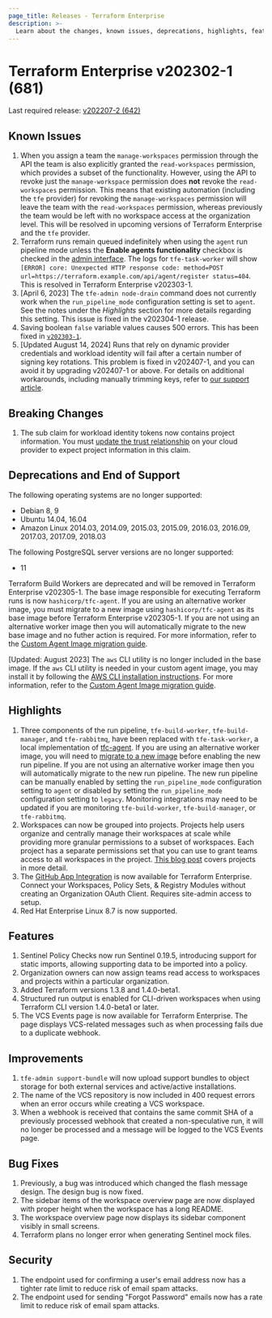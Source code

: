 ```yaml
---
page_title: Releases - Terraform Enterprise
description: >-
  Learn about the changes, known issues, deprecations, highlights, features, improvements, bug fixes, and security fixes for the v202302-1 (681) release.
---
```


# Terraform Enterprise v202302-1 (681)

Last required release: [v202207-2 (642)](/terraform/enterprise/releases/2022/v202207-2)

## Known Issues

1. When you assign a team the `manage-workspaces` permission through the API the team is also explicitly granted the `read-workspaces` permission, which provides a subset of the functionality. However, using the API to revoke just the `manage-workspace` permission does **not** revoke the `read-workspaces` permission. This means that existing automation (including the `tfe` provider) for revoking the `manage-workspaces` permission will leave the team with the `read-workspaces` permission, whereas previously the team would be left with no workspace access at the organization level. This will be resolved in upcoming versions of Terraform Enterprise and the `tfe` provider.
1. Terraform runs remain queued indefinitely when using the `agent` run pipeline mode unless the **Enable agents functionality** checkbox is checked in the [admin interface](/terraform/enterprise/admin/application/admin-access). The logs for `tfe-task-worker` will show `[ERROR] core: Unexpected HTTP response code: method=POST url=https://terraform.example.com/api/agent/register status=404`. This is resolved in Terraform Enterprise v202303-1.
1. [April 6, 2023] The `tfe-admin node-drain` command does not currently work when the `run_pipeline_mode` configuration setting is set to `agent`. See the notes under the _Highlights_ section for more details regarding this setting. This issue is fixed in the v202304-1 release.
1. Saving boolean `false` variable values causes 500 errors. This has been fixed in [`v202303-1`](/terraform/enterprise/releases/2023/v202303-1#bug-fixes).
1. [Updated August 14, 2024] Runs that rely on dynamic provider credentials and workload identity will fail after a certain number of signing key rotations. This problem is fixed in v202407-1, and you can avoid it by upgrading v202407-1 or above. For details on additional workarounds, including manually trimming keys, refer to [our support article](https://support.hashicorp.com/hc/en-us/articles/31715716966419-Issue-with-OIDC-Vault-key-rotation-mechanism-to-incorrectly-identify-the-newest-signing-key).

## Breaking Changes

1. The sub claim for workload identity tokens now contains project information. You must [update the trust relationship](https://support.hashicorp.com/hc/en-us/articles/13138701895699-Updating-Workload-Identity-for-Projects) on your cloud provider to expect project information in this claim.

## Deprecations and End of Support

The following operating systems are no longer supported:

  * Debian 8, 9
  * Ubuntu 14.04, 16.04
  * Amazon Linux 2014.03, 2014.09, 2015.03, 2015.09, 2016.03, 2016.09, 2017.03, 2017.09, 2018.03

The following PostgreSQL server versions are no longer supported:

  * 11

Terraform Build Workers are deprecated and will be removed in Terraform Enterprise v202305-1. The base image responsible for executing Terraform runs is now `hashicorp/tfc-agent`. If you are using an alternative worker image, you must migrate to a new image using `hashicorp/tfc-agent` as its base image before Terraform Enterprise v202305-1. If you are not using an alternative worker image then you will automatically migrate to the new base image and no futher action is required. For more information, refer to the [Custom Agent Image migration guide](/terraform/enterprise/admin/infrastructure/worker-to-agent-migration).

[Updated: August 2023] The `aws` CLI utility is no longer included in the base image. If the `aws` CLI utility is needed in your custom agent image, you may install it by following the [AWS CLI installation instructions](https://docs.aws.amazon.com/cli/latest/userguide/getting-started-install.html). For more information, refer to the [Custom Agent Image migration guide](/terraform/enterprise/admin/infrastructure/worker-to-agent-migration).

## Highlights

1. Three components of the run pipeline, `tfe-build-worker`, `tfe-build-manager`, and `tfe-rabbitmq`, have been replaced with `tfe-task-worker`, a local implementation of [tfc-agent](https://hub.docker.com/r/hashicorp/tfc-agent). If you are using an alternative worker image, you will need to [migrate to a new image](/terraform/enterprise/admin/infrastructure/worker-to-agent-migration) before enabling the new run pipeline. If you are not using an alternative worker image then you will automatically migrate to the new run pipeline. The new run pipeline can be manually enabled by setting the `run_pipeline_mode` configuration setting to `agent` or disabled by setting the `run_pipeline_mode` configuration setting to `legacy`. Monitoring integrations may need to be updated if you are monitoring `tfe-build-worker`, `tfe-build-manager`, or `tfe-rabbitmq`.
1. Workspaces can now be grouped into projects. Projects help users organize and centrally manage their workspaces at scale while providing more granular permissions to a subset of workspaces. Each project has a separate permissions set that you can use to grant teams access to all workspaces in the project. [This blog post](https://www.hashicorp.com/blog/terraform-cloud-adds-projects-to-organize-workspaces-at-scale) covers projects in more detail.
1. The [GitHub App Integration](/terraform/enterprise/admin/application/github-app-integration) is now available for Terraform Enterprise. Connect your Workspaces, Policy Sets, & Registry Modules without creating an Organization OAuth Client. Requires site-admin access to setup.
1. Red Hat Enterprise Linux 8.7 is now supported.

## Features

1. Sentinel Policy Checks now run Sentinel 0.19.5, introducing support for static imports, allowing supporting data to be imported into a policy.
1. Organization owners can now assign teams read access to workspaces and projects within a particular organization.
1. Added Terraform versions 1.3.8 and 1.4.0-beta1.
1. Structured run output is enabled for CLI-driven workspaces when using Terraform CLI version 1.4.0-beta1 or later.
1. The VCS Events page is now available for Terraform Enterprise. The page displays VCS-related messages such as when processing fails due to a duplicate webhook.

## Improvements

1. `tfe-admin support-bundle` will now upload support bundles to object storage for both external services and active/active installations.
1. The name of the VCS repository is now included in 400 request errors when an error occurs while creating a VCS workspace.
1. When a webhook is received that contains the same commit SHA of a previously processed webhook that created a non-speculative run, it will no longer be processed and a message will be logged to the VCS Events page.

## Bug Fixes

1. Previously, a bug was introduced which changed the flash message design. The design bug is now fixed.
1. The sidebar items of the workspace overview page are now displayed with proper height when the workspace has a long README.
1. The workspace overview page now displays its sidebar component visibly in small screens.
1. Terraform plans no longer error when generating Sentinel mock files.

## Security

1. The endpoint used for confirming a user's email address now has a tighter rate limit to reduce risk of email spam attacks.
1. The endpoint used for sending "Forgot Password" emails now has a rate limit to reduce risk of email spam attacks.
